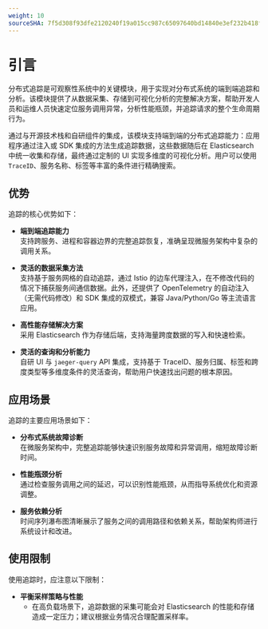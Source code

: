 ```yaml
---
weight: 10
sourceSHA: 7f5d308f93dfe2120240f19a015cc987c65097640bd14840e3ef232b418fcae6
---
```


# 引言

分布式追踪是可观察性系统中的关键模块，用于实现对分布式系统的端到端追踪和分析。该模块提供了从数据采集、存储到可视化分析的完整解决方案，帮助开发人员和运维人员快速定位服务调用异常，分析性能瓶颈，并追踪请求的整个生命周期行为。

通过与开源技术栈和自研组件的集成，该模块支持端到端的分布式追踪能力：应用程序通过注入或 SDK 集成的方法生成追踪数据，这些数据随后在 Elasticsearch 中统一收集和存储，最终通过定制的 UI 实现多维度的可视化分析。用户可以使用 `TraceID`、服务名称、标签等丰富的条件进行精确搜索。

## 优势

追踪的核心优势如下：

- **端到端追踪能力**\
  支持跨服务、进程和容器边界的完整追踪恢复，准确呈现微服务架构中复杂的调用关系。

- **灵活的数据采集方法**\
  支持基于服务网格的自动追踪，通过 Istio 的边车代理注入，在不修改代码的情况下捕获服务间通信数据。此外，还提供了 OpenTelemetry 的自动注入（无需代码修改）和 SDK 集成的双模式，兼容 Java/Python/Go 等主流语言应用。

- **高性能存储解决方案**\
  采用 Elasticsearch 作为存储后端，支持海量跨度数据的写入和快速检索。

- **灵活的查询和分析能力**\
  自研 UI 与 `jaeger-query` API 集成，支持基于 TraceID、服务归属、标签和跨度类型等多维度条件的灵活查询，帮助用户快速找出问题的根本原因。

## 应用场景

追踪的主要应用场景如下：

- **分布式系统故障诊断**\
  在微服务架构中，完整追踪能够快速识别服务故障和异常调用，缩短故障诊断时间。

- **性能瓶颈分析**\
  通过检查服务调用之间的延迟，可以识别性能瓶颈，从而指导系统优化和资源调整。

- **服务依赖分析**\
  时间序列瀑布图清晰展示了服务之间的调用路径和依赖关系，帮助架构师进行系统设计和改进。

## 使用限制

使用追踪时，应注意以下限制：

- **平衡采样策略与性能**
  - 在高负载场景下，追踪数据的采集可能会对 Elasticsearch 的性能和存储造成一定压力；建议根据业务情况合理配置采样率。
